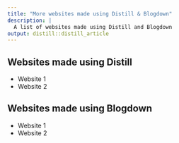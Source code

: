 ```yaml
---
title: "More websites made using Distill & Blogdown"
description: |
  A list of websites made using Distill and Blogdown
output: distill::distill_article
---
```


## Websites made using Distill 

- Website 1
- Website 2

## Websites made using Blogdown

- Website 1
- Website 2


